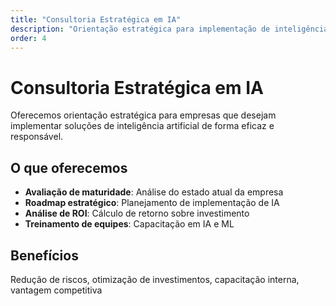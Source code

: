 ```yaml
---
title: "Consultoria Estratégica em IA"
description: "Orientação estratégica para implementação de inteligência artificial em empresas"
order: 4
---
```


# Consultoria Estratégica em IA

Oferecemos orientação estratégica para empresas que desejam implementar soluções de inteligência artificial de forma eficaz e responsável.

## O que oferecemos

- **Avaliação de maturidade**: Análise do estado atual da empresa
- **Roadmap estratégico**: Planejamento de implementação de IA
- **Análise de ROI**: Cálculo de retorno sobre investimento
- **Treinamento de equipes**: Capacitação em IA e ML

## Benefícios

Redução de riscos, otimização de investimentos, capacitação interna, vantagem competitiva